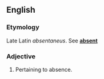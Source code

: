 ==English==

===Etymology===
Late Latin ''absentaneus''. See '''[[absent]]'''

===Adjective===
{{en-adj}}

# {{context|obsolete|lang=en}} Pertaining to absence.